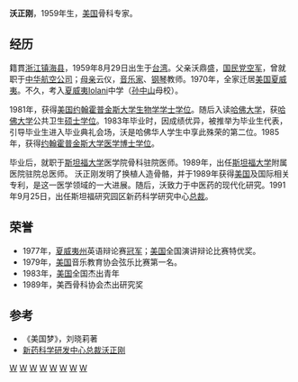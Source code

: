 '''沃正刚'''，1959年生，[[美国|美国]]骨科专家。

==经历==

籍貫[[浙江|浙江]][[镇海县|镇海县]]，1959年8月29日出生于[[台湾|台湾]]。父亲沃鼎盛，[[国民党|国民党]][[空军|空军]]，曾就职于[[中华航空公司|中华航空公司]]；[[母亲|母亲]]云仪，[[音乐家|音乐家]]、[[钢琴|钢琴]]教师。1970年，全家迁居[[美国|美国]][[夏威夷|夏威夷]]。不久，考入[[夏威夷|夏威夷]]Iolani中学（[[孙中山|孙中山]]母校）。

1981年，获得[[美国|美国]][[约翰霍普金斯大学|约翰霍普金斯大学]][[生物学|生物学]][[学士|学士]][[学位|学位]]。随后入读[[哈佛大学|哈佛大学]]，获[[哈佛大学|哈佛大学]]公共卫生[[硕士|硕士]][[学位|学位]]。1983年毕业时，因成绩优异，被推举为毕业生代表，引导毕业生进入毕业典礼会场，沃是哈佛华人学生中享此殊荣的第二位。1985年，获得[[约翰霍普金斯大学|约翰霍普金斯大学]][[医学|医学]][[博士|博士]][[学位|学位]]。

毕业后，就职于[[斯坦福大学|斯坦福大学]]医学院骨科驻院医师。1989年，出任[[斯坦福大学|斯坦福大学]]附属医院驻院总医师。
沃正刚发明了换植人造骨骼，并于1989年获得[[美国|美国]]及国际相关专利，是这一医学领域的一大进展。随后，沃致力于中医药的现代化研究。1991年9月25日，出任斯坦福研究园区新药科学研究中心[[总裁|总裁]]。

==荣誉==
*1977年，[[夏威夷州|夏威夷州]]英语辩论赛[[冠军|冠军]]；[[美国|美国]]全国演讲辩论比赛特优奖。
*1979年，[[美国|美国]]音乐教育协会弦乐比赛第一名。
*1983年，[[美国|美国]]全国杰出青年
*1989年，美西骨科协会杰出研究奖

==参考==
*《美国梦》，刘晓莉著
*[https://web.archive.org/web/20160305193643/http://drug.icxo.com/read.jsp?newsid=22200 新药科学研发中心总裁沃正刚]

[[Category:美国医学家|W]]
[[Category:华裔美国人|W]]
[[Category:约翰斯·霍普金斯大学校友|W]]
[[Category:哈佛大學校友|W]]
[[Category:宁波人|W]]
[[Category:宁波裔美国人|W]]
[[Category:镇海县人|W]]
[[Category:1959年出生|W]]
